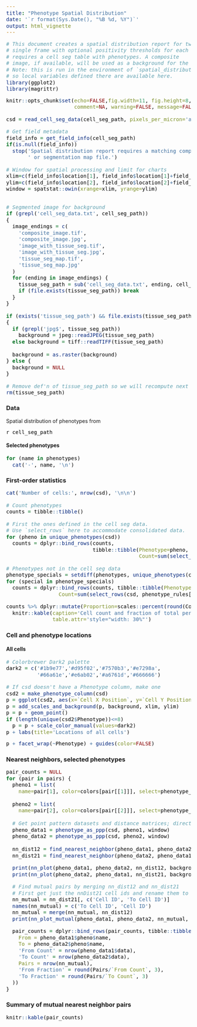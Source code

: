 ```yaml
---
title: "Phenotype Spatial Distribution"
date: '`r format(Sys.Date(), "%B %d, %Y")`'
output: html_vignette
---
```


```r
# This document creates a spatial distribution report for two phenotypes in a
# single frame with optional positivity thresholds for each phenotype. It
# requires a cell seg table with phenotypes. A composite
# image, if available, will be used as a background for the plots.
# Note: this is run in the environment of `spatial_distribution_report`
# so local variables defined there are available here.
library(ggplot2)
library(magrittr)
```

<style type="text/css">
code, pre { 
  color: black;
  border: none;
  background-color: white;
  padding: 0;
  font-size: 14px;
}
.table {
    width: auto !important;
    max-width: 100%;
    margin-bottom: 20px;
}
</style>

```r
knitr::opts_chunk$set(echo=FALSE,fig.width=11, fig.height=8, 
                      comment=NA, warning=FALSE, message=FALSE)

csd = read_cell_seg_data(cell_seg_path, pixels_per_micron='auto')

# Get field metadata
field_info = get_field_info(cell_seg_path)
if(is.null(field_info))
  stop('Spatial distribution report requires a matching component data',
       ' or segmentation map file.')

# Window for spatial processing and limit for charts
xlim=c(field_info$location[1], field_info$location[1]+field_info$field_size[1])
ylim=c(field_info$location[2], field_info$location[2]+field_info$field_size[2])
window = spatstat::owin(xrange=xlim, yrange=ylim)


# Segmented image for background
if (grepl('cell_seg_data.txt', cell_seg_path))
{
  image_endings = c(
    'composite_image.tif',
    'composite_image.jpg',
    'image_with_tissue_seg.tif',
    'image_with_tissue_seg.jpg',
    'tissue_seg_map.tif',
    'tissue_seg_map.jpg'
  )
  for (ending in image_endings) {
    tissue_seg_path = sub('cell_seg_data.txt', ending, cell_seg_path)
    if (file.exists(tissue_seg_path)) break
  }
}

if (exists('tissue_seg_path') && file.exists(tissue_seg_path))
{
  if (grepl('jpg$', tissue_seg_path))
    background = jpeg::readJPEG(tissue_seg_path)
  else background = tiff::readTIFF(tissue_seg_path)
  
  background = as.raster(background)
} else {
  background = NULL
}

# Remove def'n of tissue_seg_path so we will recompute next time for new image
rm(tissue_seg_path)
```

### Data
Spatial distribution of phenotypes from

``r cell_seg_path``

#### Selected phenotypes  

```r
for (name in phenotypes)
  cat('-', name, '\n')
```


### First-order statistics

```r
cat('Number of cells:', nrow(csd), '\n\n')

# Count phenotypes
counts = tibble::tibble()

# First the ones defined in the cell seg data.
# Use `select_rows` here to accommodate consolidated data.
for (pheno in unique_phenotypes(csd))
  counts = dplyr::bind_rows(counts, 
                            tibble::tibble(Phenotype=pheno, 
                                           Count=sum(select_rows(csd, pheno))))

# Phenotypes not in the cell seg data
phenotype_specials = setdiff(phenotypes, unique_phenotypes(csd))
for (special in phenotype_specials)
  counts = dplyr::bind_rows(counts, tibble::tibble(Phenotype=special, 
                 Count=sum(select_rows(csd, phenotype_rules[[special]]))))

counts %>% dplyr::mutate(Proportion=scales::percent(round(Count/nrow(csd), 2))) %>% 
  knitr::kable(caption='Cell count and fraction of total per phenotype',
               table.attr='style="width: 30%"')

```

### Cell and phenotype locations

#### All cells  

```r
# Colorbrewer Dark2 palette
dark2 = c('#1b9e77','#d95f02','#7570b3','#e7298a',
          '#66a61e','#e6ab02','#a6761d','#666666')

# If csd doesn't have a Phenotype column, make one
csd2 = make_phenotype_column(csd)
p = ggplot(csd2, aes(x=`Cell X Position`, y=`Cell Y Position`, color=Phenotype))
p = add_scales_and_background(p, background, xlim, ylim)
p = p + geom_point() 
if (length(unique(csd2$Phenotype))<=8)
  p = p + scale_color_manual(values=dark2)
p + labs(title='Locations of all cells')
```

```r
p + facet_wrap(~Phenotype) + guides(color=FALSE)
```

### Nearest neighbors, selected phenotypes

```r
pair_counts = NULL
for (pair in pairs) {
  pheno1 = list(
    name=pair[1], color=colors[pair[[1]]], select=phenotype_rules[[pair[1]]])
  
  pheno2 = list(
    name=pair[2], color=colors[pair[[2]]], select=phenotype_rules[[pair[2]]])
  
  # Get point pattern datasets and distance matrices; direction matters...
  pheno_data1 = phenotype_as_ppp(csd, pheno1, window)
  pheno_data2 = phenotype_as_ppp(csd, pheno2, window)
  
  nn_dist12 = find_nearest_neighbor(pheno_data1, pheno_data2)
  nn_dist21 = find_nearest_neighbor(pheno_data2, pheno_data1)

  print(nn_plot(pheno_data1, pheno_data2, nn_dist12, background, xlim, ylim))
  print(nn_plot(pheno_data2, pheno_data1, nn_dist21, background, xlim, ylim))

  # Find mutual pairs by merging nn_dist12 and nn_dist21
  # First get just the nnDist21 cell ids and rename them to match nnDist12
  nn_mutual = nn_dist21[, c('Cell ID', 'To Cell ID')]
  names(nn_mutual) = c('To Cell ID', 'Cell ID')
  nn_mutual = merge(nn_mutual, nn_dist12)
  print(nn_plot_mutual(pheno_data1, pheno_data2, nn_mutual, background, xlim, ylim))

  pair_counts = dplyr::bind_rows(pair_counts, tibble::tibble(
    From = pheno_data1$pheno$name,
    To = pheno_data2$pheno$name,
    'From Count' = nrow(pheno_data1$data),
    'To Count' = nrow(pheno_data2$data),
    Pairs = nrow(nn_mutual),
    'From Fraction' = round(Pairs/`From Count`, 3),
    'To Fraction' = round(Pairs/`To Count`, 3)
  ))
}
```

### Summary of mutual nearest neighbor pairs

```r
knitr::kable(pair_counts)
```
